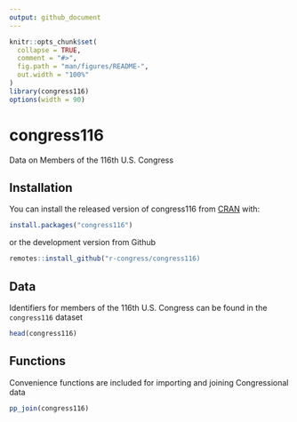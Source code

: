 ```yaml
---
output: github_document
---
```


<!-- README.md is generated from README.Rmd. Please edit that file -->

```r
knitr::opts_chunk$set(
  collapse = TRUE,
  comment = "#>",
  fig.path = "man/figures/README-",
  out.width = "100%"
)
library(congress116)
options(width = 90)
```

# congress116

<!-- badges: start -->
<!-- badges: end -->

Data on Members of the 116th U.S. Congress

## Installation

You can install the released version of congress116 from [CRAN](https://CRAN.R-project.org) with:

``` r
install.packages("congress116")
```

or the development version from Github

``` r
remotes::install_github("r-congress/congress116)
```


## Data

Identifiers for members of the 116th U.S. Congress can be found in the `congress116` dataset

```r
head(congress116)
```

## Functions

Convenience functions are included for importing and joining Congressional data

``` r
pp_join(congress116)
```

